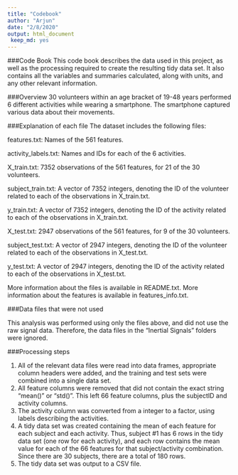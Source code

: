 ```yaml
---
title: "Codebook"
author: "Arjun"
date: "2/8/2020"
output: html_document
 keep_md: yes
---
```



###Code Book
This code book describes the data used in this project, as well as the processing required to create the resulting tidy data set. It also contains all the variables and summaries calculated, along with units, and any other relevant information.

###Overview
30 volunteers within an age bracket of 19-48 years performed 6 different activities while wearing a smartphone. The smartphone captured various data about their movements.

###Explanation of each file
The dataset includes the following files:

features.txt: Names of the 561 features.

activity_labels.txt: Names and IDs for each of the 6 activities.

X_train.txt: 7352 observations of the 561 features, for 21 of the 30 volunteers.

subject_train.txt: A vector of 7352 integers, denoting the ID of the volunteer related to each of the observations in X_train.txt.

y_train.txt: A vector of 7352 integers, denoting the ID of the activity related to each of the observations in X_train.txt.

X_test.txt: 2947 observations of the 561 features, for 9 of the 30 volunteers.

subject_test.txt: A vector of 2947 integers, denoting the ID of the volunteer related to each of the observations in X_test.txt.

y_test.txt: A vector of 2947 integers, denoting the ID of the activity related to each of the observations in X_test.txt.

More information about the files is available in README.txt. More information about the features is available in features_info.txt.

###Data files that were not used

This analysis was performed using only the files above, and did not use the raw signal data. Therefore, the data files in the "Inertial Signals" folders were ignored.

###Processing steps

1. All of the relevant data files were read into data frames, appropriate column headers were added, and the training and test sets were combined into a single data set.
2. All feature columns were removed that did not contain the exact string "mean()" or "std()". This left 66 feature columns, plus the subjectID and activity columns.
3. The activity column was converted from a integer to a factor, using labels describing the activities.
4. A tidy data set was created containing the mean of each feature for each subject and each activity. Thus, subject #1 has 6 rows in the tidy data set (one row for each activity), and each row contains the mean value for each of the 66 features for that subject/activity combination. Since there are 30 subjects, there are a total of 180 rows.
5. The tidy data set was output to a CSV file.